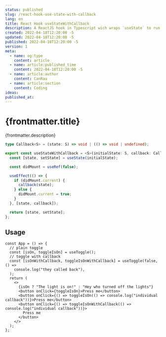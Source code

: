 ```yaml
---
status: published
slug: /react-hook-use-state-with-callback
lang: en
title: React Hook useStateWithCallback
description: A ReactJS hook in Typescript wich wraps `useState` to run an optional callback
created: 2022-04-18T12:20:00 -5
updated: 2022-04-18T12:20:00 -5
published: 2022-04-18T12:20:00 -5
version: 1
meta:
  - name: og:type
    content: article
  - name: article:published_time
    content: 2022-04-18T12:20:00 -5
  - name: article:author
    content: CanRau
  - name: article:section
    content: Coding
ideas:
published_at:
---
```


# {frontmatter.title}

{frontmatter.description}

```ts
type Callback<S> = (state: S) => void | (() => void | undefined);

export const useStateWithCallback = <S>(initialState: S, callback: Callback<S>) => {
  const [state, setState] = useState(initialState);

  const didMount = useRef(false);

  useEffect(() => {
    if (didMount.current) {
      callback(state);
    } else {
      didMount.current = true;
    }
  }, [state, callback]);

  return [state, setState];
};
```

## Usage

```tsx
const App = () => {
  // plain toggle
  const [isOn, toggleIsOn] = useToggle();
  // toggle with callback
  const [isOnWithCallback, toggleIsOnWithCallback] = useToggle(false, () =>
    console.log("they called back"),
  );
  return (
    <>
      {isOn ? "The light is on!" : "Hey who turned off the lights"}
      <button onClick={toggleIsOn}>Press me</button>
      <button onClick={() => toggleIsOn(() => console.log("individual callback"))}>Press me</button>
      <button onClick={() => toggleIsOnWithCallback(() => console.log("individual callback"))}>
        Press me
      </button>
    </>
  );
};
```
